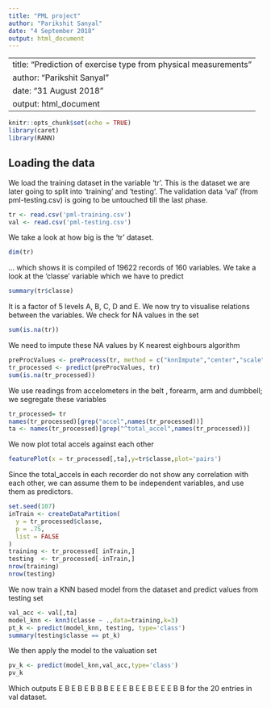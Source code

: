 ```yaml
---
title: "PML project"
author: "Parikshit Sanyal"
date: "4 September 2018"
output: html_document
---
```


---
title: "Prediction of exercise type from physical measurements"
author: "Parikshit Sanyal"
date: "31 August 2018"
output: html_document
---

```r
knitr::opts_chunk$set(echo = TRUE)
library(caret)
library(RANN)
```

## Loading the data

We load the training dataset in the variable 'tr'. This is the dataset we are later going to split into 'training' and 'testing'. The validation data 'val' (from pml-testing.csv) is going to be untouched till the last phase.

```r
tr <- read.csv('pml-training.csv')
val <- read.csv('pml-testing.csv')
```

We take a look at how big is the 'tr' dataset.

```r
dim(tr)
```

... which shows it is compiled of 19622 records of 160 variables. We take a look at the 'classe' variable which we have to predict

```r
summary(tr$classe)
```

It is a factor of 5 levels A, B, C, D and E. We now try to visualise relations between the variables. We check for NA values in the set

```r
sum(is.na(tr))
```

We need to impute these NA values by K nearest eighbours algorithm

```r
preProcValues <- preProcess(tr, method = c("knnImpute","center","scale"))
tr_processed <- predict(preProcValues, tr)
sum(is.na(tr_processed))
```

We use readings from accelometers in the belt , forearm, arm and dumbbell; we segregate these variables

```r
tr_processed= tr
names(tr_processed)[grep("accel",names(tr_processed))]
ta <- names(tr_processed)[grep("^total_accel",names(tr_processed))]
```
We now plot total accels against each other

```r
featurePlot(x = tr_processed[,ta],y=tr$classe,plot='pairs')

```
Since the total_accels in each recorder do not show any correlation with each other, we can assume them to be independent variables, and use them as predictors.

```r
set.seed(107)
inTrain <- createDataPartition(
  y = tr_processed$classe,
  p = .75,
  list = FALSE
)
training <- tr_processed[ inTrain,]
testing  <- tr_processed[-inTrain,]
nrow(training)
nrow(testing)
```

We now train a KNN based model from the dataset and predict values from testing set

```r
val_acc <- val[,ta]
model_knn <- knn3(classe ~ .,data=training,k=3)
pt_k <- predict(model_knn, testing, type='class')
summary(testing$classe == pt_k)
```

We then apply the model to the valuation set
```r
pv_k <- predict(model_knn,val_acc,type='class')
pv_k
```

Which outputs E B E B E B B B E E E B E E B E E E B B for the 20 entries in val dataset.